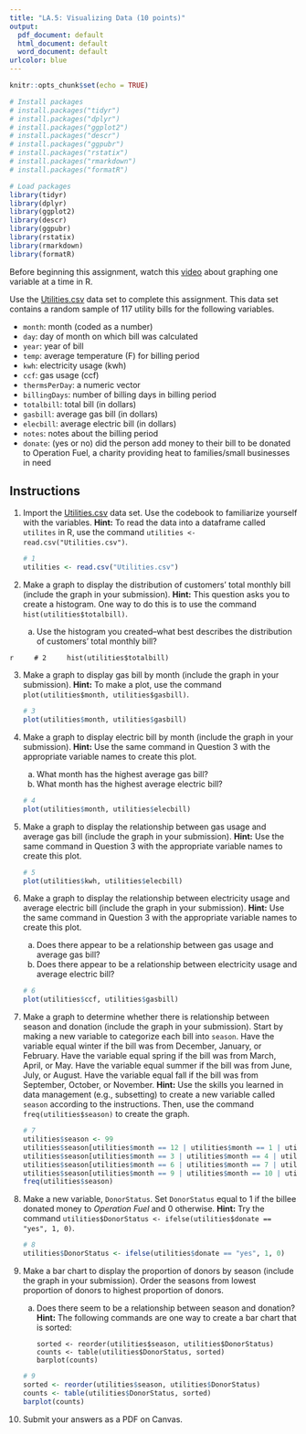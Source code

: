 ```yaml
---
title: "LA.5: Visualizing Data (10 points)"
output:
  pdf_document: default
  html_document: default
  word_document: default
urlcolor: blue
---
```


```r
knitr::opts_chunk$set(echo = TRUE)

# Install packages
# install.packages("tidyr")
# install.packages("dplyr")
# install.packages("ggplot2")
# install.packages("descr")
# install.packages("ggpubr")
# install.packages("rstatix")
# install.packages("rmarkdown")
# install.packages("formatR")

# Load packages
library(tidyr)
library(dplyr)
library(ggplot2)
library(descr)
library(ggpubr)
library(rstatix)
library(rmarkdown)
library(formatR)
```

Before beginning this assignment, watch this [video](https://youtu.be/mwLyXHfCPdE) about graphing one variable at a time in R.

Use the [Utilities.csv](https://utah.instructure.com/files/102658354/download?download_frd=1) data set to complete this assignment. This data set contains a random sample of 117 utility bills for the following variables.

* `month`: month (coded as a number)
*	`day`: day of month on which bill was calculated
*	`year`: year of bill
*	`temp`: average temperature (F) for billing period
*	`kwh`: electricity usage (kwh)
*	`ccf`: gas usage (ccf)
*	`thermsPerDay`: a numeric vector
*	`billingDays`: number of billing days in billing period
*	`totalbill`: total bill (in dollars)
*	`gasbill`: average gas bill (in dollars)
*	`elecbill`: average electric bill (in dollars)
*	`notes`: notes about the billing period
*	`donate`: (yes or no) did the person add money to their bill to be donated to Operation Fuel, a charity providing heat to families/small businesses in need

## Instructions
1. Import the [Utilities.csv](https://utah.instructure.com/files/102658354/download?download_frd=1) data set. Use the codebook to familiarize yourself with the variables. **Hint:** To read the data into a dataframe called `utilites` in R, use the command `utilities <- read.csv("Utilities.csv")`.

    ```r
    # 1
    utilities <- read.csv("Utilities.csv")
    ```

2. Make a graph to display the distribution of customers' total monthly bill (include the graph in your submission). **Hint:** This question asks you to create a histogram. One way to do this is to use the command `hist(utilities$totalbill)`.
      a. Use the histogram you created--what best describes the distribution of customers' total monthly bill? <!--Slightly positively skewed, most total monthly bills are between $100 and $150-->
      
```r
    # 2
    hist(utilities$totalbill)
    ```

3. Make a graph to display gas bill by month (include the graph in your submission). **Hint:** To make a plot, use the command `plot(utilities$month, utilities$gasbill)`.

    ```r
    # 3
    plot(utilities$month, utilities$gasbill)
    ```

4. Make a graph to display electric bill by month (include the graph in your submission). **Hint:** Use the same command in Question 3 with the appropriate variable names to create this plot.
      a. What month has the highest average gas bill? <!--January-->
      b. What month has the highest average electric bill? <!--September-->
      
    ```r
    # 4
    plot(utilities$month, utilities$elecbill)
    ```

5. Make a graph to display the relationship between gas usage and average gas bill (include the graph in your submission). **Hint:** Use the same command in Question 3 with the appropriate variable names to create this plot.

    ```r
    # 5
    plot(utilities$kwh, utilities$elecbill)
    
    ```

6. Make a graph to display the relationship between electricity usage and average electric bill (include the graph in your submission). **Hint:** Use the same command in Question 3 with the appropriate variable names to create this plot.
      a. Does there appear to be a relationship between gas usage and average gas bill? <!--Yes-->
      b. Does there appear to be a relationship between electricity usage and average electric bill? <!--Yes-->
      
    ```r
    # 6
    plot(utilities$ccf, utilities$gasbill)
    ```

7. Make a graph to determine whether there is relationship between season and donation (include the graph in your submission). Start by making a new variable to categorize each bill into `season`. Have the variable equal winter if the bill was from December, January, or February. Have the variable equal spring if the bill was from March, April, or May. Have the variable equal summer if the bill was from June, July, or August. Have the variable equal fall if the bill was from September, October, or November. **Hint:** Use the skills you learned in data management (e.g., subsetting) to create a new variable called `season` according to the instructions. Then, use the command `freq(utilities$season)` to create the graph.

    ```r
# 7
utilities$season <- 99
utilities$season[utilities$month == 12 | utilities$month == 1 | utilities$month == 2] <- "winter"
utilities$season[utilities$month == 3 | utilities$month == 4 | utilities$month == 5] <- "spring"
utilities$season[utilities$month == 6 | utilities$month == 7 | utilities$month == 8] <- "summer"
utilities$season[utilities$month == 9 | utilities$month == 10 | utilities$month == 11] <- "fall"
freq(utilities$season)
    ```

8. Make a new variable, `DonorStatus`. Set `DonorStatus` equal to 1 if the billee donated money to *Operation Fuel* and 0 otherwise. **Hint:** Try the command `utilities$DonorStatus <- ifelse(utilities$donate == "yes", 1, 0)`.

    ```r
# 8
utilities$DonorStatus <- ifelse(utilities$donate == "yes", 1, 0)
    ```

9. Make a bar chart to display the proportion of donors by season (include the graph in your submission). Order the seasons from lowest proportion of donors to highest proportion of donors.
   a. Does there seem to be a relationship between season and donation? **Hint:** The following commands are one way to create a bar chart that is sorted: <!--No-->
   
      | `sorted <- reorder(utilities$season, utilities$DonorStatus)`
      | `counts <- table(utilities$DonorStatus, sorted)`
      | `barplot(counts)`
 
    ```r
# 9
sorted <- reorder(utilities$season, utilities$DonorStatus)
counts <- table(utilities$DonorStatus, sorted)
barplot(counts)
    ```

10. Submit your answers as a PDF on Canvas.
